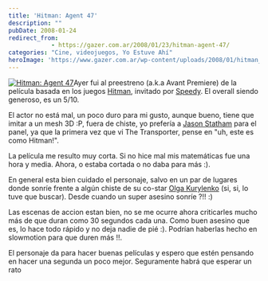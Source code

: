 ```yaml
---
title: 'Hitman: Agent 47'
description: ""
pubDate: 2008-01-24
redirect_from: 
            - https://gazer.com.ar/2008/01/23/hitman-agent-47/
categories: "Cine, videojuegos, Yo Estuve Ahí"
heroImage: 'https://www.gazer.com.ar/wp-content/uploads/2008/01/hitman_uk_poster.jpg'
---
```

[![Hitman: Agent 47](https://www.gazer.com.ar/wp-content/uploads/2008/01/hitman_uk_poster.jpg)](https://www.gazer.com.ar/wp-content/uploads/2008/01/hitman_uk_poster.jpg "Hitman: Agent 47")Ayer fui al preestreno (a.k.a Avant Premiere) de la película basada en los juegos [Hitman](http://es.wikipedia.org/wiki/Hitman), invitado por [Speedy](http://www.speedy.com.ar). El overall siendo generoso, es un 5/10.

El actor no está mal, un poco duro para mi gusto, aunque bueno, tiene que imitar a un mesh 3D :P, fuera de chiste, yo prefería a [Jason Statham](http://www.imdb.com/name/nm0005458/) para el panel, ya que la primera vez que vi The Transporter, pense en "uh, este es como Hitman!".

La película me resulto muy corta. Si no hice mal mis matemáticas fue una hora y media. Ahora, o estaba cortada o no daba para más :).

En general esta bien cuidado el personaje, salvo en un par de lugares donde sonríe frente a algún chiste de su co-star [Olga Kurylenko](http://www.imdb.com/name/nm1385871/) (si, si, lo tuve que buscar). Desde cuando un super asesino sonríe ?!! :)

Las escenas de accion estan bien, no se me ocurre ahora criticarles mucho más de que duran como 30 segundos cada una. Como buen asesino que es, lo hace todo rápido y no deja nadie de pié :). Podrían haberlas hecho en slowmotion para que duren más !!.

El personaje da para hacer buenas películas y espero que estén pensando en hacer una segunda un poco mejor. Seguramente habrá que esperar un rato
